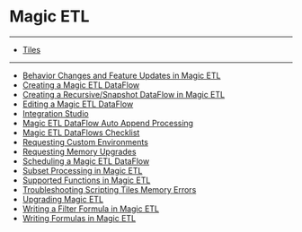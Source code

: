 


Magic ETL
=========
***
* [Tiles](..\tiles\index.qmd)

***
* [Behavior Changes and Feature Updates in Magic ETL](..\..\article\behavior_changes_and_feature_updates_in_magic_etl\index.qmd)
* [Creating a Magic ETL DataFlow](..\..\article\creating_a_magic_etl_dataflow\index.qmd)
* [Creating a Recursive/Snapshot DataFlow in Magic ETL](..\..\article\creating_a_recursivesnapshot_dataflow_in_magic_etl\index.qmd)
* [Editing a Magic ETL DataFlow](..\..\article\editing_a_magic_etl_dataflow\index.qmd)
* [Integration Studio](..\..\article\integration_studio\index.qmd)
* [Magic ETL DataFlow Auto Append Processing](..\..\article\magic_etl_dataflow_auto_append_processing\index.qmd)
* [Magic ETL DataFlows Checklist](..\..\article\magic_etl_dataflows_checklist\index.qmd)
* [Requesting Custom Environments](..\..\article\requesting_custom_environments\index.qmd)
* [Requesting Memory Upgrades](..\..\article\requesting_memory_upgrades\index.qmd)
* [Scheduling a Magic ETL DataFlow](..\..\article\scheduling_a_magic_etl_dataflow\index.qmd)
* [Subset Processing in Magic ETL](..\..\article\subset_processing_in_magic_etl\index.qmd)
* [Supported Functions in Magic ETL](..\..\article\supported_functions_in_magic_etl\index.qmd)
* [Troubleshooting Scripting Tiles Memory Errors](..\..\article\troubleshooting_scripting_tiles_memory_errors\index.qmd)
* [Upgrading Magic ETL](..\..\article\upgrading_magic_etl\index.qmd)
* [Writing a Filter Formula in Magic ETL](..\..\article\writing_a_filter_formula_in_magic_etl\index.qmd)
* [Writing Formulas in Magic ETL](..\..\article\writing_formulas_in_magic_etl\index.qmd)
